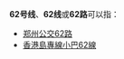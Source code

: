 {{线路名消歧义}}
'''62号线'''、'''62线'''或'''62路'''可以指：
* [[郑州公交62路|郑州公交62路]]
* [[香港島專線小巴62線|香港島專線小巴62線]]
{{disambig|cat=四字路线名消歧义}}